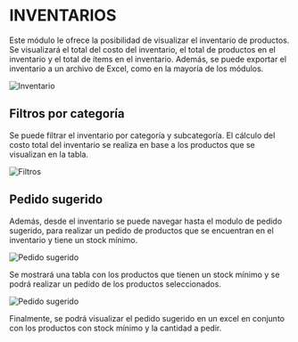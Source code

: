 

# **INVENTARIOS**

Este módulo le ofrece la posibilidad de visualizar el inventario de productos. Se visualizará el total del costo del inventario, el total de productos en el inventario y el total de ítems en el inventario. Además, se puede exportar el inventario a un archivo de Excel, como en la mayoría de los módulos.

![Inventario](../../assets/images/inventario.png)

## Filtros por categoría

Se puede filtrar el inventario por categoría y subcategoría. El cálculo del costo total del inventario se realiza en base a los productos que se visualizan en la tabla.


![Filtros](../../assets/images/inventariofiltro.png)


##  Pedido sugerido

Además, desde el inventario se puede navegar hasta el modulo de pedido sugerido, para realizar un pedido de productos que se encuentran en el inventario y tiene un stock mínimo.

![Pedido sugerido](../../assets/images/pedidosugeridoInventario.png)

Se mostrará una tabla con los productos que tienen un stock mínimo y se podrá realizar un pedido de los productos seleccionados.

![Pedido sugerido](../../assets/images/pedidosugeridoInvent.png)

Finalmente, se podrá visualizar el pedido sugerido en un excel en conjunto con los productos con stock mínimo y la cantidad a pedir.





